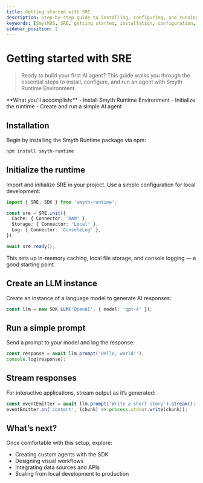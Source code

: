 ```yaml
---
title: Getting started with SRE
description: Step-by-step guide to installing, configuring, and running your first AI agent on Smyth Runtime Environment.
keywords: [SmythOS, SRE, getting started, installation, configuration, first agent, tutorial]
sidebar_position: 2
---
```


# Getting started with SRE

> Ready to build your first AI agent? This guide walks you through the essential steps to install, configure, and run an agent with Smyth Runtime Environment.

<InfoCallout>
**What you’ll accomplish:**  
- Install Smyth Runtime Environment  
- Initialize the runtime  
- Create and run a simple AI agent  
</InfoCallout>

<Divider />

## Installation

Begin by installing the Smyth Runtime package via npm:

```bash
npm install smyth-runtime
```

## Initialize the runtime

Import and initialize SRE in your project. Use a simple configuration for local development:

```typescript
import { SRE, SDK } from 'smyth-runtime';

const sre = SRE.init({
  Cache: { Connector: 'RAM' },
  Storage: { Connector: 'Local' },
  Log: { Connector: 'ConsoleLog' },
});

await sre.ready();
```

This sets up in-memory caching, local file storage, and console logging — a good starting point.

## Create an LLM instance

Create an instance of a language model to generate AI responses:

```typescript
const llm = new SDK.LLM('OpenAI', { model: 'gpt-4' });
```

## Run a simple prompt

Send a prompt to your model and log the response:

```typescript
const response = await llm.prompt('Hello, world!');
console.log(response);
```

## Stream responses

For interactive applications, stream output as it’s generated:

```typescript
const eventEmitter = await llm.prompt('Write a short story').stream();
eventEmitter.on('content', (chunk) => process.stdout.write(chunk));
```

## What’s next?

Once comfortable with this setup, explore:

- Creating custom agents with the SDK  
- Designing visual workflows  
- Integrating data sources and APIs  
- Scaling from local development to production  

<Divider />
